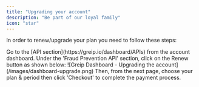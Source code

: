 ```yaml
---
title: "Upgrading your account"
description: "Be part of our loyal family"
icon: "star"
---
```


In order to renew/upgrade your plan you need to follow these steps:

<Steps>
  <Step title="First Step">
    Go to the [API section](https://greip.io/dashboard/APIs) from the account
    dashboard.
  </Step>
  <Step title="Second Step">
    Under the 'Fraud Prevention API' section, click on the Renew button as shown
    below:
    <Frame caption="Greip Dashboard - Upgrading the account">
      ![Greip Dashboard - Upgrading the account](/images/dashboard-upgrade.png)
    </Frame>
  </Step>
  <Step title="Third Step">
    Then, from the next page, choose your plan & period then click 'Checkout' to
    complete the payment process.
  </Step>
</Steps>
